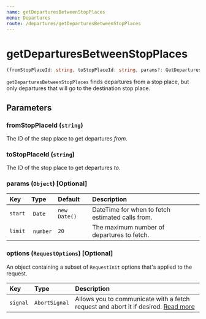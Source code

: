 ```yaml
---
name: getDeparturesBetweenStopPlaces
menu: Departures
route: /departures/getDeparturesBetweenStopPlaces
---
```


# getDeparturesBetweenStopPlaces

```typescript
(fromStopPlaceId: string, toStopPlaceId: string, params?: GetDeparturesBetweenStopPlacesParams) => Promise<Array<Departure>>
```

`getDeparturesBetweenStopPlaces` finds departures from a stop place, but only departures that will go to the destination stop place.

## Parameters

### fromStopPlaceId (`string`)
The ID of the stop place to get departures _from_.

### toStopPlaceId (`string`)
The ID of the stop place to get departures _to_.

### params (`Object`) [Optional]

| Key                      | Type           | Default      | Description |
|:-------------------------|:---------------|:-------------|:------------|
| `start`                  | `Date`         | `new Date()` | DateTime for when to fetch estimated calls from. |
| `limit`                  | `number`       | `20`         | The maximum number of departures to fetch. |

### options (`RequestOptions`) [Optional]
An object containing a subset of `RequestInit` options that's applied to the request.

| Key      | Type          | Description |
|:---------|:--------------|:------------|
| `signal` | `AbortSignal` | Allows you to communicate with a fetch request and abort it if desired. [Read more](https://developer.mozilla.org/en-US/docs/Web/API/AbortSignal) |
